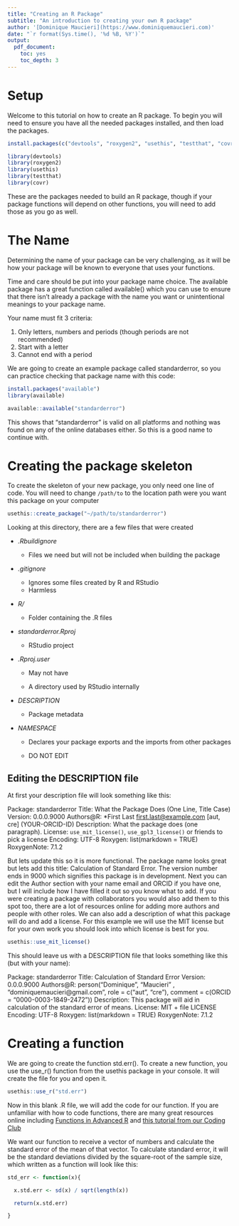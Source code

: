 ```yaml
---
title: "Creating an R Package"
subtitle: "An introduction to creating your own R package"
author: '[Dominique Maucieri](https://www.dominiquemaucieri.com)'
date: "`r format(Sys.time(), '%d %B, %Y')`"
output: 
  pdf_document:
    toc: yes
    toc_depth: 3
---
```


# Setup

Welcome to this tutorial on how to create an R package. To begin you will need to ensure you have all the needed packages installed, and then load the packages. 

```r

install.packages(c("devtools", "roxygen2", "usethis", "testthat", "covr"))

```

```r

library(devtools)
library(roxygen2)
library(usethis)
library(testthat)
library(covr)

```
These are the packages needed to build an R package, though if your package functions will depend on other functions, you will need to add those as you go as well.

# The Name

Determining the name of your package can be very challenging, as it will be how your package will be known to everyone that uses your functions.

Time and care should be put into your package name choice. The available package has a great function called available() which you can use to ensure that there isn't already a package with the name you want or unintentional meanings to your package name. 

Your name must fit 3 criteria:

  1. Only letters, numbers and periods (though periods are not recommended)
  2. Start with a letter
  3. Cannot end with a period

We are going to create an example package called standarderror, so you can practice checking that package name with this code:

```r

install.packages("available")
library(available)

available::available("standarderror")

```

This shows that "standarderror" is valid on all platforms and nothing was found on any of the online databases either. So this is a good name to continue with.

# Creating the package skeleton

To create the skeleton of your new package, you only need one line of code. You will need to change `/path/to` to the location path were you want this package on your computer

```r

usethis::create_package("~/path/to/standarderror")

```

Looking at this directory, there are a few files that were created

- *.Rbuildignore*

  * Files we need but will not be included when building the package

- *.gitignore*

  * Ignores some files created by R and RStudio
  * Harmless
  
- *R/*

  * Folder containing the .R files
  
- *standarderror.Rproj*

  * RStudio project
  
- *.Rproj.user*

  * May not have
  
  * A directory used by RStudio internally
  
- *DESCRIPTION*

  * Package metadata
  
- *NAMESPACE*

  * Declares your package exports and the imports from other packages
  
  * DO NOT EDIT
  
  
## Editing the DESCRIPTION file

At first your description file will look something like this:

Package: standarderror \newline
Title: What the Package Does (One Line, Title Case) \newline
Version: 0.0.0.9000 \newline
Authors@R:\newline
             *First Last <first.last@example.com> [aut, cre] (YOUR-ORCID-ID) \newline
Description: What the package does (one paragraph). \newline
License: `use_mit_license()`, `use_gpl3_license()` or friends to pick a
    license \newline
Encoding: UTF-8 \newline
Roxygen: list(markdown = TRUE) \newline
RoxygenNote: 7.1.2 \newline


But lets update this so it is more functional. The package name looks great but lets add this title: Calculation of Standard Error. The version number ends in 9000 which signifies this package is in development. Next you can edit the Author section with your name email and ORCID if you have one, but I will include how I have filled it out so you know what to add. If you were creating a package with collaborators you would also add them to this spot too, there are a lot of resources online for adding more authors and people with other roles. We can also add a description of what this package will do and add a license. For this example we will use the MIT license but for your own work you should look into which license is best for you.

```r

usethis::use_mit_license()

```

This should leave us with a DESCRIPTION file that looks something like this (but with your name):

Package: standarderror \newline
Title: Calculation of Standard Error \newline
Version: 0.0.0.9000 \newline
Authors@R:  \newline
person("Dominique", "Maucieri" , "dominiquemaucieri@gmail.com", role = c("aut", "cre"), comment = c(ORCID = "0000-0003-1849-2472")) \newline
Description: This package will aid in calculation of the standard error of means. \newline
License: MIT + file LICENSE \newline
Encoding: UTF-8 \newline
Roxygen: list(markdown = TRUE) \newline
RoxygenNote: 7.1.2


# Creating a function

We are going to create the function std.err(). To create a new function, you use the use_r() function from the usethis package in your console. It will create the file for you and open it.

```r

usethis::use_r("std.err")

```

Now in this blank .R file, we will add the code for our function. If you are unfamiliar with how to code functions, there are many great resources online including [Functions in Advanced R](https://adv-r.hadley.nz/functions.html) and [this tutorial from our Coding Club](https://ourcodingclub.github.io/tutorials/funandloops/)

We want our function to receive a vector of numbers and calculate the standard error of the mean of that vector. To calculate standard error, it will be the standard deviations divided by the square-root of the sample size, which written as a function will look like this:

```r

std_err <- function(x){

  x.std.err <- sd(x) / sqrt(length(x))

  return(x.std.err)

}

```




